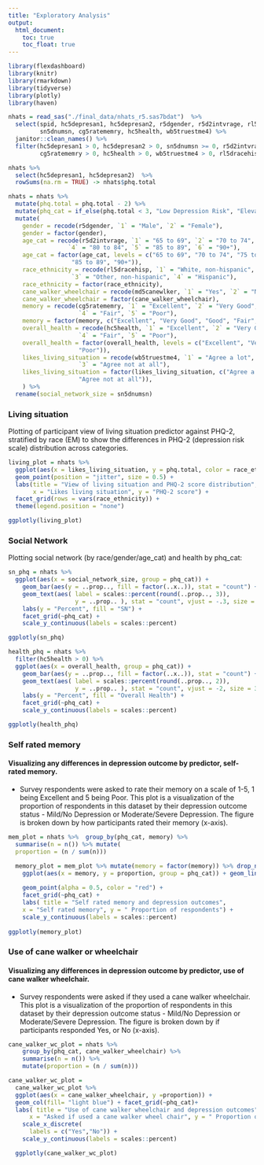 ```yaml
---
title: "Exploratory Analysis"
output: 
  html_document:
    toc: true
    toc_float: true
---
```

```r
library(flexdashboard)
library(knitr)
library(rmarkdown)
library(tidyverse)
library(plotly)
library(haven)
```


```r
nhats = read_sas("./final_data/nhats_r5.sas7bdat")  %>%
  select(spid, hc5depresan1, hc5depresan2, r5dgender, r5d2intvrage, rl5dracehisp, md5canewlker, 
         sn5dnumsn, cg5ratememry, hc5health, wb5truestme4) %>%
  janitor::clean_names() %>%   
  filter(hc5depresan1 > 0, hc5depresan2 > 0, sn5dnumsn >= 0, r5d2intvrage > 0, md5canewlker > 0, 
         cg5ratememry > 0, hc5health > 0, wb5truestme4 > 0, rl5dracehisp < 5)

nhats %>% 
  select(hc5depresan1, hc5depresan2)  %>% 
  rowSums(na.rm = TRUE) -> nhats$phq.total

nhats = nhats %>%
  mutate(phq.total = phq.total - 2) %>% 
  mutate(phq_cat = if_else(phq.total < 3, "Low Depression Risk", "Elevated Depression Risk")) %>% 
  mutate(
    gender = recode(r5dgender, `1` = "Male", `2` = "Female"),
    gender = factor(gender),
    age_cat = recode(r5d2intvrage, `1` = "65 to 69", `2` = "70 to 74", `3` = "75 to 79", 
                 `4` = "80 to 84", `5` = "85 to 89", `6` = "90+"),
    age_cat = factor(age_cat, levels = c("65 to 69", "70 to 74", "75 to 79", "80 to 84", 
                  "85 to 89", "90+")),
    race_ethnicity = recode(rl5dracehisp, `1` = "White, non-hispanic", `2` = "Black, non-hispanic", 
                  `3` = "Other, non-hispanic", `4` = "Hispanic"),
    race_ethnicity = factor(race_ethnicity),
    cane_walker_wheelchair = recode(md5canewlker, `1` = "Yes", `2` = "No"),
    cane_walker_wheelchair = factor(cane_walker_wheelchair),
    memory = recode(cg5ratememry, `1` = "Excellent", `2` = "Very Good", `3` = "Good", 
                    `4` = "Fair", `5` = "Poor"),
    memory = factor(memory, c("Excellent", "Very Good", "Good", "Fair", "Poor")),
    overall_health = recode(hc5health, `1` = "Excellent", `2` = "Very Good", `3` = "Good", 
                    `4` = "Fair", `5` = "Poor"),
    overall_health = factor(overall_health, levels = c("Excellent", "Very Good", "Good", "Fair", 
                    "Poor")),
    likes_living_situation = recode(wb5truestme4, `1` = "Agree a lot", `2` = "Agree a little", 
                    `3` = "Agree not at all"),
    likes_living_situation = factor(likes_living_situation, c("Agree a lot", "Agree a little", 
                    "Agree not at all")),
    ) %>% 
  rename(social_network_size = sn5dnumsn)
```

### Living situation

Plotting of participant view of living situation predictor against PHQ-2, stratified by race (EM) to show the differences in PHQ-2 (depression risk scale) distribution across categories. 
```r

living_plot = nhats %>% 
  ggplot(aes(x = likes_living_situation, y = phq.total, color = race_ethnicity)) + 
  geom_point(position = "jitter", size = 0.5) + 
  labs(title = "View of living situation and PHQ-2 score distribution",
       x = "Likes living situation", y = "PHQ-2 score") + 
  facet_grid(rows = vars(race_ethnicity)) + 
  theme(legend.position = "none")

ggplotly(living_plot)

```

### Social Network

Plotting social network (by race/gender/age_cat) and health by phq_cat:

```r
sn_phq = nhats %>% 
  ggplot(aes(x = social_network_size, group = phq_cat)) + 
    geom_bar(aes(y = ..prop.., fill = factor(..x..)), stat = "count") +
    geom_text(aes( label = scales::percent(round(..prop.., 3)),
                   y = ..prop.. ), stat = "count", vjust = -.3, size = 2.5) +
    labs(y = "Percent", fill = "SN") +
    facet_grid(~phq_cat) +
    scale_y_continuous(labels = scales::percent)

ggplotly(sn_phq)

health_phq = nhats %>% 
  filter(hc5health > 0) %>%
  ggplot(aes(x = overall_health, group = phq_cat)) + 
    geom_bar(aes(y = ..prop.., fill = factor(..x..)), stat = "count") +
    geom_text(aes( label = scales::percent(round(..prop.., 2)),
                   y = ..prop.. ), stat = "count", vjust = -2, size = 3) +
    labs(y = "Percent", fill = "Overall Health") +
    facet_grid(~phq_cat) +
    scale_y_continuous(labels = scales::percent)

ggplotly(health_phq)
```

### Self rated memory

####  Visualizing any differences in depression outcome by predictor, self-rated memory. 

- Survey respondents were asked to rate their memory on a scale of 1-5, 1 being Excellent and 5 being Poor. This plot is a visualization of the proportion of respondents in this dataset by their depression outcome status - Mild/No Depression or Moderate/Severe Depression. The figure is broken down by how participants rated their memory (x-axis). 

```r
mem_plot = nhats %>%  group_by(phq_cat, memory) %>% 
  summarise(n = n()) %>% mutate(
  proportion = (n / sum(n)))

  memory_plot = mem_plot %>% mutate(memory = factor(memory)) %>% drop_na() %>%   
    ggplot(aes(x = memory, y = proportion, group = phq_cat)) + geom_line(alpha = 0.4) +
  
    geom_point(alpha = 0.5, color = "red") + 
    facet_grid(~phq_cat) + 
    labs( title = "Self rated memory and depression outcomes",
    x = "Self rated memory", y = " Proportion of respondents") +  
    scale_y_continuous(labels = scales::percent)
  
ggplotly(memory_plot)
```

### Use of cane walker or wheelchair

####  Visualizing any differences in depression outcome by predictor, use of cane walker wheelchair. 

- Survey respondents were asked if they used a cane walker wheelchair. This plot is a visualization of the proportion of respondents in this dataset by their depression outcome status - Mild/No Depression or Moderate/Severe Depression. The figure is broken down by if participants responded Yes, or No (x-axis). 


```r
cane_walker_wc_plot = nhats %>%  
    group_by(phq_cat, cane_walker_wheelchair) %>% 
    summarise(n = n()) %>%  
    mutate(proportion = (n / sum(n)))

cane_walker_wc_plot = 
  cane_walker_wc_plot %>%  
  ggplot(aes(x = cane_walker_wheelchair, y =proportion)) + 
  geom_col(fill= "light blue") + facet_grid(~phq_cat)+
  labs( title = "Use of cane walker wheelchair and depression outcomes",
      x = "Asked if used a cane walker wheel chair", y = " Proportion of respondents")+  
    scale_x_discrete(
      labels = c("Yes","No")) + 
    scale_y_continuous(labels = scales::percent)

  ggplotly(cane_walker_wc_plot)
```




